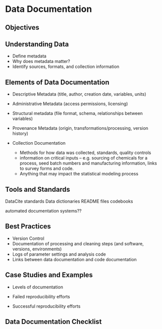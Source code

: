 # Data Documentation {#sec-data-doc}

<!-- Outline modified from copilot record -->
<!-- https://copilot.microsoft.com/shares/Siv7qJ39iGCr2eS4Yf2D9 -->

## Objectives {-}

## Understanding Data

- Define metadata
- Why does metadata matter?
- Identify sources, formats, and collection information


## Elements of Data Documentation

- Descriptive Metadata (title, author, creation date, variables, units)

- Administrative Metadata (access permissions, licensing)

- Structural metadata (file format, schema, relationships between variables)

- Provenance Metadata (origin, transformations/processing, version history)

- Collection Documentation
  - Methods for how data was collected, standards, quality controls
  - information on critical inputs -- e.g. sourcing of chemicals for a process, seed batch numbers and manufacturing information, links to survey forms and code. 
  - Anything that may impact the statistical modeling process
  
## Tools and Standards

DataCite standards
Data dictionaries
README files
codebooks

automated documentation systems??

## Best Practices

- Version Control
- Documentation of processing and cleaning steps (and software, versions, environments)
- Logs of parameter settings and analysis code
- Links between data documentation and code documentation

## Case Studies and Examples

- Levels of documentation

- Failed reproducibility efforts

- Successful reproducibility efforts

## Data Documentation Checklist

